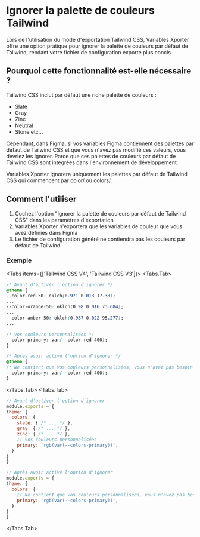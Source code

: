 
# Ignorer la palette de couleurs Tailwind

Lors de l'utilisation du mode d'exportation Tailwind CSS, Variables Xporter offre une option pratique pour ignorer la palette de couleurs par défaut de Tailwind, rendant votre fichier de configuration exporté plus concis.

## Pourquoi cette fonctionnalité est-elle nécessaire ?

Tailwind CSS inclut par défaut une riche palette de couleurs :
- Slate
- Gray
- Zinc
- Neutral
- Stone
etc...

Cependant, dans Figma, si vos variables Figma contiennent des palettes par défaut de Tailwind CSS et que vous n'avez pas modifié ces valeurs, vous devriez les ignorer. Parce que ces palettes de couleurs par défaut de Tailwind CSS sont intégrées dans l'environnement de développement.

<Callout type="info">
  Variables Xporter ignorera uniquement les palettes par défaut de Tailwind CSS qui commencent par color/ ou colors/.
</Callout>

## Comment l'utiliser

1. Cochez l'option "Ignorer la palette de couleurs par défaut de Tailwind CSS" dans les paramètres d'exportation
2. Variables Xporter n'exportera que les variables de couleur que vous avez définies dans Figma
3. Le fichier de configuration généré ne contiendra pas les couleurs par défaut de Tailwind

### Exemple

<Tabs items={['Tailwind CSS V4', 'Tailwind CSS V3']}>
  <Tabs.Tab>
  ```css
/* Avant d'activer l'option d'ignorer */
@theme {
  --color-red-50: oklch(0.971 0.013 17.38);
  ...
  --color-orange-50: oklch(0.98 0.016 73.684);
  ...
  --color-amber-50: oklch(0.987 0.022 95.277);
  ...

  /* Vos couleurs personnalisées */
  --color-primary: var(--color-red-400);
}

/* Après avoir activé l'option d'ignorer */
@theme {
  /* Ne contient que vos couleurs personnalisées, vous n'avez pas besoin de déclarer à nouveau les couleurs par défaut de Tailwind CSS, elles sont intégrées dans l'environnement de développement */
  --color-primary: var(--color-red-400);
}
```
  </Tabs.Tab>
  <Tabs.Tab>
  ```js
// Avant d'activer l'option d'ignorer
module.exports = {
  theme: {
    colors: {
      slate: { /* ... */ },
      gray: { /* ... */ },
      zinc: { /* ... */ },
      // Vos couleurs personnalisées
      primary: 'rgb(var(--colors-primary))',
    }
  }
}

// Après avoir activé l'option d'ignorer
module.exports = {
  theme: {
    colors: {
      // Ne contient que vos couleurs personnalisées, vous n'avez pas besoin de déclarer à nouveau les couleurs par défaut de Tailwind CSS, elles sont intégrées dans l'environnement de développement
      primary: 'rgb(var(--colors-primary))',
    }
  }
}
```
  </Tabs.Tab>
</Tabs>
